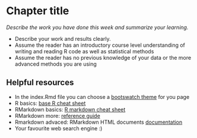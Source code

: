 
# Chapter title

*Describe the work you have done this week and summarize your learning.*

- Describe your work and results clearly. 
- Assume the reader has an introductory course level understanding of writing and reading R code as well as statistical methods
- Assume the reader has no previous knowledge of your data or the more advanced methods you are using  


## Helpful resources

- In the index.Rmd file you can choose a [bootswatch theme](http://bootswatch.com/) for you page
- R basics: [base R cheat sheet](https://www.rstudio.com/wp-content/uploads/2016/10/r-cheat-sheet-3.pdf)
- RMarkdown basics: [R markdown cheat sheet](https://www.rstudio.com/wp-content/uploads/2015/02/rmarkdown-cheatsheet.pdf)
- RMarkdown more: [reference guide](https://www.rstudio.com/wp-content/uploads/2015/03/rmarkdown-reference.pdf)  
- Rmarkdown advaced: RMarkdown HTML documents [documentation](http://rmarkdown.rstudio.com/html_document_format.html)
- Your favourite web search engine :)